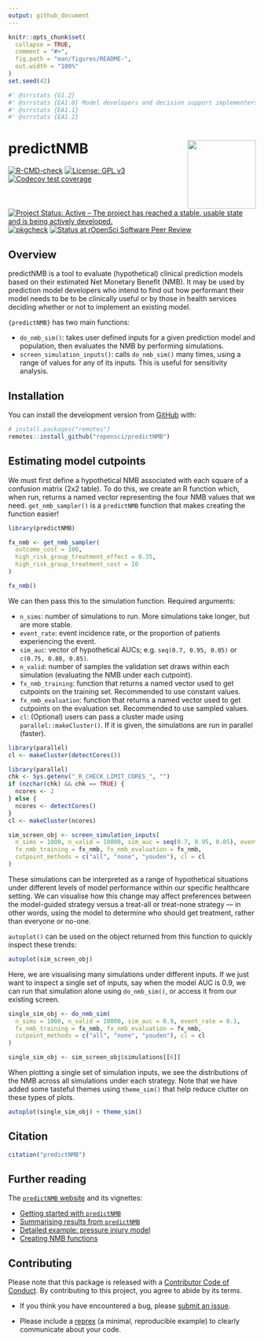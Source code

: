 ```yaml
---
output: github_document
---
```


<!-- README.md is generated from README.Rmd. Please edit that file -->

```r
knitr::opts_chunk$set(
  collapse = TRUE,
  comment = "#>",
  fig.path = "man/figures/README-",
  out.width = "100%"
)
set.seed(42)
```

```r
#' @srrstats {G1.2}
#' @srrstats {EA1.0} Model developers and decision support implementers
#' @srrstats {EA1.1}
#' @srrstats {EA1.2}
```


# predictNMB <a href='https://docs.ropensci.org/predictNMB/'><img src='man/figures/logo.png' align="right" height="139" /></a>

<!-- badges: start -->
[![R-CMD-check](https://github.com/RWParsons/ropensci/workflows/R-CMD-check/badge.svg)](https://github.com/ropensci/predictNMB/actions)
[![License: GPL v3](https://img.shields.io/badge/License-GPLv3-blue.svg)](https://www.gnu.org/licenses/gpl-3.0)
[![Codecov test coverage](https://codecov.io/gh/ropensci/predictNMB/branch/master/graph/badge.svg)](https://app.codecov.io/gh/ropensci/predictNMB?branch=master)
[![Project Status: Active – The project has reached a stable, usable state and is being actively developed.](https://www.repostatus.org/badges/latest/active.svg)](https://www.repostatus.org/#active)
[![pkgcheck](https://github.com/ropensci/predictNMB/workflows/pkgcheck/badge.svg)](https://github.com/ropensci/predictNMB/actions?query=workflow%3Apkgcheck)
[![Status at rOpenSci Software Peer Review](https://badges.ropensci.org/566_status.svg)](https://github.com/ropensci/software-review/issues/566)
<!-- badges: end -->

## Overview

predictNMB is a tool to evaluate (hypothetical) clinical prediction models based on their estimated Net Monetary Benefit (NMB). It may be used by prediction model developers who intend to find out how performant their model needs to be to be clinically useful or by those in health services deciding whether or not to implement an existing model.

`{predictNMB}` has two main functions: 

- `do_nmb_sim()`: takes user defined inputs for a given prediction model and population, then evaluates the NMB by performing simulations.
- `screen_simulation_inputs()`: calls `do_nmb_sim()` many times, using a range of values for any of its inputs. This is useful for sensitivity analysis.

## Installation

You can install the development version from [GitHub](https://github.com/) with:

``` r
# install.packages("remotes")
remotes::install_github("ropensci/predictNMB")
```

## Estimating model cutpoints

We must first define a hypothetical NMB associated with each square of a confusion matrix (2x2 table). To do this, we create an R function which, when run, returns a named vector representing the four NMB values that we need. `get_nmb_sampler()` is a `predictNMB` function that makes creating the function easier!

```r
library(predictNMB)

fx_nmb <- get_nmb_sampler(
  outcome_cost = 100,
  high_risk_group_treatment_effect = 0.35,
  high_risk_group_treatment_cost = 10
)

fx_nmb()
```

We can then pass this to the simulation function.
Required arguments:

- `n_sims`: number of simulations to run. More simulations take longer, but are more stable.
- `event_rate`: event incidence rate, or the proportion of patients experiencing the event.
- `sim_auc`: vector of hypothetical AUCs; e.g. `seq(0.7, 0.95, 0.05)` or `c(0.75, 0.80, 0.85)`.
- `n_valid`: number of samples the validation set draws within each simulation (evaluating the NMB under each cutpoint).
- `fx_nmb_training`: function that returns a named vector used to get cutpoints on the training set. Recommended to use constant values.
- `fx_nmb_evaluation`: function that returns a named vector used to get cutpoints on the evaluation set. Recommended to use sampled values.
- `cl`: (Optional) users can pass a cluster made using `parallel::makeCluster()`. If it is given, the simulations are run in parallel (faster).

```r
library(parallel)
cl <- makeCluster(detectCores())
```

```r
library(parallel)
chk <- Sys.getenv("_R_CHECK_LIMIT_CORES_", "")
if (nzchar(chk) && chk == TRUE) {
  ncores <- 2
} else {
  ncores <- detectCores()
}
cl <- makeCluster(ncores)
```

```r
sim_screen_obj <- screen_simulation_inputs(
  n_sims = 1000, n_valid = 10000, sim_auc = seq(0.7, 0.95, 0.05), event_rate = 0.1,
  fx_nmb_training = fx_nmb, fx_nmb_evaluation = fx_nmb,
  cutpoint_methods = c("all", "none", "youden"), cl = cl
)
```

These simulations can be interpreted as a range of hypothetical situations under different levels of model performance within our specific healthcare setting. We can visualise how this change may affect preferences between the model-guided strategy versus a treat-all or treat-none strategy — in other words, using the model to determine who should get treatment, rather than everyone or no-one.

`autoplot()` can be used on the object returned from this function to quickly inspect these trends:

```r
autoplot(sim_screen_obj)
```

Here, we are visualising many simulations under different inputs. If we just want to inspect a single set of inputs, say when the model AUC is 0.9, we can run that simulation alone using `do_nmb_sim()`, or access it from our existing screen.

```r
single_sim_obj <- do_nmb_sim(
  n_sims = 1000, n_valid = 10000, sim_auc = 0.9, event_rate = 0.1,
  fx_nmb_training = fx_nmb, fx_nmb_evaluation = fx_nmb,
  cutpoint_methods = c("all", "none", "youden"), cl = cl
)
```

```r
single_sim_obj <- sim_screen_obj$simulations[[6]]
```

When plotting a single set of simulation inputs, we see the distributions of the NMB across all simulations under each strategy. Note that we have added some tasteful themes using `theme_sim()` that help reduce clutter on these types of plots.

```r
autoplot(single_sim_obj) + theme_sim()
```

## Citation

```r
citation("predictNMB")
```


## Further reading

The [`predictNMB` website](https://docs.ropensci.org/predictNMB/) and its vignettes:

- [Getting started with `predictNMB`](https://docs.ropensci.org/predictNMB/articles/predictNMB.html)
- [Summarising results from `predictNMB`](https://docs.ropensci.org/predictNMB/articles/summarising-results-with-predictNMB.html)
- [Detailed example: pressure injury model](https://docs.ropensci.org/predictNMB/articles/detailed-example.html)
- [Creating NMB functions](https://docs.ropensci.org/predictNMB/articles/creating-nmb-functions.html)

## Contributing

Please note that this package is released with a [Contributor Code of
Conduct](https://ropensci.org/code-of-conduct/). By contributing to this
project, you agree to abide by its terms.

- If you think you have encountered a bug, please [submit an
  issue](https://github.com/ropensci/predictNMB).

- Please include a
  [reprex](https://reprex.tidyverse.org/articles/articles/learn-reprex.html)
  (a minimal, reproducible example) to clearly communicate about your
  code.
